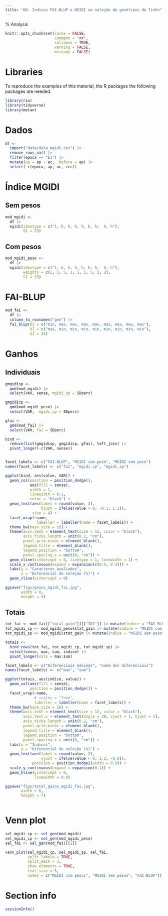 ```yaml
---
title: "08: Índices FAI-BLUP e MGIDI na seleção de genótipos de linho"
---
```

% Analysis 

```r
knitr::opts_chunk$set(cache = FALSE,
                      comment = "##",
                      collapse = TRUE,
                      warning = FALSE,
                      message = FALSE)

```


# Libraries

To reproduce the examples of this material, the R packages the following packages are needed.

```r
library(rio)
library(tidyverse)
library(metan)
```

# Dados
```r
df <-
  import("data/data_mgidi.csv") |> 
  remove_rows_na() |> 
  filter(epoca == "E1") |> 
  mutate(cp = ap - ac, .before = ap) |> 
  select(-c(epoca, ap, ac, icc))

```


# Índice MGIDI
## Sem pesos
```r
mod_mgidi <-
  df |> 
  mgidi(ideotype = c("l, h, h, h, h, h, h,  h, h"),
        SI = 25)

```

## Com pesos
```r
mod_mgidi_peso <-
  df |> 
  mgidi(ideotype = c("l, h, h, h, h, h, h,  h, h"),
        weights = c(2, 5, 5, 1, 1, 5, 5, 2, 2),
        SI = 25)


```


# FAI-BLUP
```r
mod_fai <- 
  df |> 
  column_to_rownames("gen") |> 
  fai_blup(DI = c("min, max, max, max, max, max, max, max, max"),
           UI = c("max, min, min, min, min, min, min, min, min"),
           SI = 25)

```


# Ganhos
## Individuais
```r
gmgidisp <- 
  gmd(mod_mgidi) |> 
  select(VAR, sense, mgidi_sp = SDperc)

gmgidicp <- 
  gmd(mod_mgidi_peso) |> 
  select(VAR,  mgidi_cp = SDperc)

gfai <- 
  gmd(mod_fai) |> 
  select(VAR, fai = SDperc)

bind <- 
  reduce(list(gmgidisp, gmgidicp, gfai), left_join) |> 
  pivot_longer(-c(VAR, sense))


facet_labels <- c("FAI-BLUP", "MGIDI com peso", "MGIDI sem peso")
names(facet_labels) <- c("fai", "mgidi_cp", "mgidi_sp")

ggplot(bind, aes(value, VAR)) +
  geom_col(position = position_dodge(),
           aes(fill = sense),
           width = 1,
           linewidth = 0.1,
           color = "black") +
  geom_text(aes(label = round(value, 2),
                hjust = ifelse(value > 0, -0.1, 1.1)),
            size = 4) + 
  facet_wrap(~name,
              labeller = labeller(name = facet_labels)) +
  theme_bw(base_size = 18) +
  theme(axis.text = element_text(size = 12, color = "black"),
        axis.ticks.length = unit(0.2, "cm"),
        panel.grid.minor = element_blank(),
        legend.title = element_blank(),
        legend.position = "bottom",
        panel.spacing.x = unit(0, "cm")) +
  geom_vline(xintercept = 0, linetype = 1, linewidth = 1) +
  scale_x_continuous(expand = expansion(c(0.4, 0.4))) +
  labs(y = "Caracteres avaliados",
       x = "Diferencial de seleção (%)") +
  geom_vline(xintercept = 0)

ggsave("figs/gains_mgidi_fai.jpg",
       width = 8,
       height = 5)

```

## Totais
```r
tot_fai <- mod_fai[["total_gain"]][["ID1"]] |> mutate(indice = "FAI-BLUP")
tot_mgidi_cp <- mod_mgidi_peso$stat_gain |> mutate(indice = "MGIDI com peso")
tot_mgidi_sp <- mod_mgidi$stat_gain |> mutate(indice = "MGIDI sem peso")

totais <- 
  bind_rows(tot_fai, tot_mgidi_cp, tot_mgidi_sp) |> 
  select(sense, max, sum, indice) |>
  pivot_longer(cols = max:sum)

facet_labels <- c("Diferenciais máximos", "Soma dos diferenciais")
names(facet_labels) <- c("max", "sum")

ggplot(totais, aes(indice, value)) +
  geom_col(aes(fill = sense),
           position = position_dodge()) +
  facet_wrap(~name,
             # scales = "free",
             labeller = labeller(name = facet_labels)) +
  theme_bw(base_size = 18) +
  theme(axis.text = element_text(size = 12, color = "black"),
        axis.text.x = element_text(angle = 30, vjust = 1, hjust = 1),
        axis.ticks.length = unit(0.2, "cm"),
        panel.grid.minor = element_blank(),
        legend.title = element_blank(),
        legend.position = "bottom",
        panel.spacing.x = unit(0, "cm")) +
  labs(x = "Índices",
       y = "Diferencial de seleção (%)") +
  geom_text(aes(label = round(value, 2),
                vjust = ifelse(value < 0, 1.2, -0.8)),
            position = position_dodge2(width = 0.9)) +
  scale_y_continuous(expand = expansion(0.1)) +
  geom_hline(yintercept = 0,
             linewidth = 0.9)

ggsave("figs/total_gains_mgidi_fai.jpg",
       width = 6,
       height = 7)
  
```




# Venn plot
```r
sel_mgidi_sp <- sel_gen(mod_mgidi)
sel_mgidi_cp <- sel_gen(mod_mgidi_peso)
sel_fai <- sel_gen(mod_fai)[[1]]

venn_plot(sel_mgidi_cp, sel_mgidi_sp, sel_fai,
          split_labels = TRUE,
          split_each = 3,
          show_elements = TRUE,
          text_size = 5,
          names = c("MGIDI com pesos", "MGIDI sem pesos", "FAI-BLUP"))
```



# Section info
```r
sessionInfo()
```

